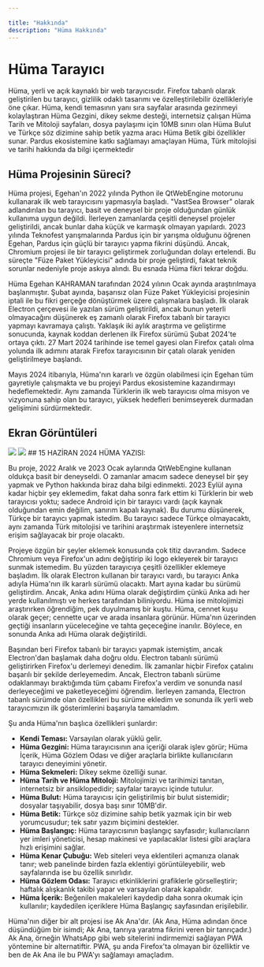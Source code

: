 ```yaml
---
 
title: "Hakkında"
description: "Hüma Hakkında"
---
```

 

# Hüma Tarayıcı

Hüma, yerli ve açık kaynaklı bir web tarayıcısıdır. Firefox tabanlı olarak geliştirilen bu tarayıcı, gizlilik odaklı tasarımı ve özelleştirilebilir özellikleriyle öne çıkar. Hüma, kendi temasının yanı sıra sayfalar arasında gezinmeyi kolaylaştıran Hüma Gezgini, dikey sekme desteği, internetsiz çalışan Hüma Tarih ve Mitoloji sayfaları, dosya paylaşımı için 10MB sınırı olan Hüma Bulut ve Türkçe söz dizimine sahip betik yazma aracı Hüma Betik gibi özellikler sunar. Pardus ekosistemine katkı sağlamayı amaçlayan Hüma, Türk mitolojisi ve tarihi hakkında da bilgi içermektedir

## Hüma Projesinin Süreci?

Hüma projesi, Egehan'ın 2022 yılında Python ile QtWebEngine motorunu kullanarak ilk web tarayıcısını yapmasıyla başladı. "VastSea Browser" olarak adlandırılan bu tarayıcı, basit ve deneysel bir proje olduğundan günlük kullanıma uygun değildi. İlerleyen zamanlarda çeşitli deneysel projeler geliştirildi, ancak bunlar daha küçük ve karmaşık olmayan yapılardı. 2023 yılında Teknofest yarışmalarında Pardus için bir yarışma olduğunu öğrenen Egehan, Pardus için güçlü bir tarayıcı yapma fikrini düşündü. Ancak, Chromium projesi ile bir tarayıcı geliştirmek zorluğundan dolayı ertelendi. Bu süreçte "Füze Paket Yükleyicisi" adında bir proje geliştirdi, fakat teknik sorunlar nedeniyle proje askıya alındı. Bu esnada Hüma fikri tekrar doğdu.

Hüma Egehan KAHRAMAN tarafından 2024 yılının Ocak ayında araştırılmaya başlanmıştır. Şubat ayında, başarısız olan Füze Paket Yükleyicisi projesinin iptali ile bu fikri gerçeğe dönüştürmek üzere çalışmalara başladı. İlk olarak Electron çerçevesi ile yazılan sürüm geliştirildi, ancak bunun yeterli olmayacağını düşünerek eş zamanlı olarak Firefox tabanlı bir tarayıcı yapmayı kavramaya çalıştı. Yaklaşık iki aylık araştırma ve geliştirme sonucunda, kaynak koddan derlenen ilk Firefox sürümü Şubat 2024'te ortaya çıktı. 27 Mart 2024 tarihinde ise temel gayesi olan Firefox çatalı olma yolunda ilk adımını atarak Firefox tarayıcısının bir çatalı olarak yeniden geliştirilmeye başlandı.

Mayıs 2024 itibarıyla, Hüma'nın kararlı ve özgün olabilmesi için Egehan tüm gayretiyle çalışmakta ve bu projeyi Pardus ekosistemine kazandırmayı hedeflemektedir. Aynı zamanda Türklerin ilk web tarayıcısı olma misyon ve vizyonuna sahip olan bu tarayıcı, yüksek hedefleri benimseyerek durmadan gelişimini sürdürmektedir.

## Ekran Görüntüleri 

<img src="https://firebasestorage.googleapis.com/v0/b/vastsea-blog.appspot.com/o/mUj553KYSMNLQxdU68FR2cl0AFG3%2FEkran%20G%C3%B6r%C3%BCnt%C3%BCs%C3%BC%20-%202024-08-11%2005-34-59.png?alt=media&token=3f288f95-a4a2-4066-9eff-ce90cf23b23d" />
<img src="https://firebasestorage.googleapis.com/v0/b/vastsea-blog.appspot.com/o/mUj553KYSMNLQxdU68FR2cl0AFG3%2FEkran%20G%C3%B6r%C3%BCnt%C3%BCs%C3%BC%20-%202024-08-11%2005-32-19.png?alt=media&token=8615e0f6-7ef8-4928-b2f8-eb95dfb1f669" />
## 15 HAZİRAN 2024 HÜMA YAZISI:

Bu proje, 2022 Aralık ve 2023 Ocak aylarında QtWebEngine kullanan oldukça basit bir deneyseldi. O zamanlar amacım sadece deneysel bir şey yapmak ve Python hakkında biraz daha bilgi edinmekti. 2023 Eylül ayına kadar hiçbir şey eklemedim, fakat daha sonra fark ettim ki Türklerin bir web tarayıcısı yoktu; sadece Android için bir tarayıcı vardı (açık kaynak olduğundan emin değilim, sanırım kapalı kaynak). Bu durumu düşünerek, Türkçe bir tarayıcı yapmak istedim. Bu tarayıcı sadece Türkçe olmayacaktı, aynı zamanda Türk mitolojisi ve tarihini araştırmak isteyenlere internetsiz erişim sağlayacak bir proje olacaktı.

Projeye özgün bir şeyler eklemek konusunda çok titiz davrandım. Sadece Chromium veya Firefox'un adını değiştirip iki logo ekleyerek bir tarayıcı sunmak istemedim. Bu yüzden tarayıcıya çeşitli özellikler eklemeye başladım. İlk olarak Electron kullanan bir tarayıcı vardı, bu tarayıcı Anka adıyla Hüma'nın ilk kararlı sürümü olacaktı. Mart ayına kadar bu sürümü geliştirdim. Ancak, Anka adını Hüma olarak değiştirdim çünkü Anka adı her yerde kullanılmıştı ve herkes tarafından biliniyordu. Hüma ise mitolojimizi araştırırken öğrendiğim, pek duyulmamış bir kuştu. Hüma, cennet kuşu olarak geçer; cennette uçar ve arada insanlara görünür. Hüma'nın üzerinden geçtiği insanların yüceleceğine ve tahta geçeceğine inanılır. Böylece, en sonunda Anka adı Hüma olarak değiştirildi.

Başından beri Firefox tabanlı bir tarayıcı yapmak istemiştim, ancak Electron'dan başlamak daha doğru oldu. Electron tabanlı sürümü geliştirirken Firefox'u derlemeyi denedim. İlk zamanlar hiçbir Firefox çatalını başarılı bir şekilde derleyemedim. Ancak, Electron tabanlı sürüme odaklanmayı bıraktığımda tüm çabamı Firefox'a verdim ve sonunda nasıl derleyeceğimi ve paketleyeceğimi öğrendim. İlerleyen zamanda, Electron tabanlı sürümde olan özellikleri bu sürüme ekledim ve sonunda ilk yerli web tarayıcımızın ilk gösterimlerini başarıyla tamamladım.

Şu anda Hüma'nın başlıca özellikleri şunlardır:

* **Kendi Teması:** Varsayılan olarak yüklü gelir.
* **Hüma Gezgini:** Hüma tarayıcısının ana içeriği olarak işlev görür; Hüma İçerik, Hüma Gözlem Odası ve diğer araçlarla birlikte kullanıcıların tarayıcı deneyimini yönetir.
* **Hüma Sekmeleri:** Dikey sekme özelliği sunar.
* **Hüma Tarih ve Hüma Mitoloji:** Mitolojimizi ve tarihimizi tanıtan, internetsiz bir ansiklopedidir; sayfalar tarayıcı içinde tutulur.
* **Hüma Bulut:** Hüma tarayıcısı için geliştirilmiş bir bulut sistemidir; dosyalar taşıyabilir, dosya başı sınır 10MB'dir.
* **Hüma Betik:** Türkçe söz dizimine sahip betik yazmak için bir web yorumcusudur; tek satır yazım biçimini destekler.
* **Hüma Başlangıç:** Hüma tarayıcısının başlangıç sayfasıdır; kullanıcıların yer imleri yöneticisi, hesap makinesi ve yapılacaklar listesi gibi araçlara hızlı erişimini sağlar.
* **Hüma Kenar Çubuğu:** Web siteleri veya eklentileri açmanıza olanak tanır; web panelinde birden fazla eklentiyi görüntüleyebilir, web sayfalarında ise bu özellik sınırlıdır.
* **Hüma Gözlem Odası:** Tarayıcı etkinliklerini grafiklerle görselleştirir; haftalık alışkanlık takibi yapar ve varsayılan olarak kapalıdır.
* **Hüma İçerik:** Beğenilen makaleleri kaydedip daha sonra okumak için kullanılır; kaydedilen içeriklere Hüma Başlangıç sayfasından erişilebilir.

Hüma'nın diğer bir alt projesi ise Ak Ana'dır. (Ak Ana, Hüma adından önce düşündüğüm bir isimdi; Ak Ana, tanrıya yaratma fikrini veren bir tanrıçadır.) Ak Ana, örneğin WhatsApp gibi web sitelerini indirmemizi sağlayan PWA yöntemine bir alternatiftir. PWA, şu anda Firefox'ta olmayan bir özelliktir ve ben de Ak Ana ile bu PWA'yı sağlamayı amaçladım.
 